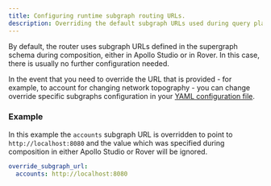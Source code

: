```yaml
---
title: Configuring runtime subgraph routing URLs.
description: Overriding the default subgraph URLs used during query plan execution.
---
```



By default, the router uses subgraph URLs defined in the supergraph schema during composition, either in Apollo Studio or in Rover.  In this case, there is usually no further configuration needed.

In the event that you need to override the URL that is provided - for example, to account for changing network topography - you can change override specific subgraphs configuration in your [YAML configuration file](#configuration-file).

### Example

In this example the `accounts` subgraph URL is overridden to point to `http://localhost:8080` and the value which was specified during composition in either Apollo Studio or Rover will be ignored.

```yaml
override_subgraph_url:
  accounts: http://localhost:8080
```

